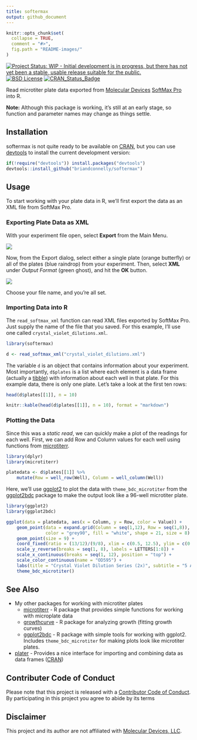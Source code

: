 ```yaml
---
title: softermax
output: github_document
---
```


<!-- README.md is generated from README.Rmd. Please edit that file -->

```r
knitr::opts_chunk$set(
  collapse = TRUE,
  comment = "#>",
  fig.path = "README-images/"
)
```

[![Project Status: WIP - Initial development is in progress, but there has not yet been a stable, usable release suitable for the public.](http://www.repostatus.org/badges/latest/wip.svg)](http://www.repostatus.org/#wip)
[![BSD License](https://img.shields.io/badge/license-BSD-brightgreen.svg)](https://opensource.org/licenses/BSD-2-Clause)
[![CRAN_Status_Badge](http://www.r-pkg.org/badges/version/softermax)](https://cran.r-project.org/package=softermax)

Read microtiter plate data exported from [Molecular Devices](https://www.moleculardevices.com) [SoftMax Pro](https://www.moleculardevices.com/systems/microplate-readers/softmax-pro-7-software) into R.

**Note:** Although this package is working, it's still at an early stage, so function and parameter names may change as things settle.


## Installation

softermax is not quite ready to be available on [CRAN](http://cran.r-project.org), but you can use [devtools](http://cran.r-project.org/web/packages/devtools/index.html) to install the current development version:

```r
if(!require("devtools")) install.packages("devtools")
devtools::install_github("briandconnelly/softermax")
```


## Usage

To start working with your plate data in R, we'll first export the data as an XML file from SoftMax Pro.


### Exporting Plate Data as XML

With your experiment file open, select **Export** from the Main Menu.

![](README-images/main_menu.png)

Now, from the Export dialog, select either a single plate (orange butterfly) or all of the plates (blue raindrop) from your experiment.
Then, select **XML** under *Output Format* (green ghost), and hit the **OK** button.

![](README-images/export_details.png)

Choose your file name, and you're all set.


### Importing Data into R

The `read_softmax_xml` function can read XML files exported by SoftMax Pro.
Just supply the name of the file that you saved.
For this example, I'll use one called `crystal_violet_dilutions.xml`.

```r
library(softermax)

d <- read_softmax_xml("crystal_violet_dilutions.xml")
```

The variable `d` is an object that contains information about your experiment.
Most importantly, `d$plates` is a list where each element is a data frame (actually a [tibble](https://cran.r-project.org/package=tibble)) with information about each well in that plate.
For this example data, there is only one plate.
Let's take a look at the first ten rows:

```r
head(d$plates[[1]], n = 10)
```

```r
knitr::kable(head(d$plates[[1]], n = 10), format = "markdown")
```


### Plotting the Data

Since this was a *static read*, we can quickly make a plot of the readings for each well.
First, we can add Row and Column values for each well using functions from [microtiterr](https://github.com/briandconnelly/microtiterr).

```r
library(dplyr)
library(microtiterr)

platedata <- d$plates[[1]] %>%
    mutate(Row = well_row(Well), Column = well_column(Well))
```

Here, we'll use [ggplot2](https://cran.r-project.org/package=ggplot2) to plot the data with `theme_bdc_microtiter` from the [ggplot2bdc](https://github.com/briandconnelly/ggplot2bdc) package to make the output look like a 96-well microtiter plate.


```r
library(ggplot2)
library(ggplot2bdc)

ggplot(data = platedata, aes(x = Column, y = Row, color = Value)) +
    geom_point(data = expand.grid(Column = seq(1,12), Row = seq(1,8)),
               color = "grey90", fill = "white", shape = 21, size = 8) +
    geom_point(size = 9) +
    coord_fixed(ratio = (13/12)/(9/8), xlim = c(0.5, 12.5), ylim = c(0.6, 8.4)) +
    scale_y_reverse(breaks = seq(1, 8), labels = LETTERS[1:8]) +
    scale_x_continuous(breaks = seq(1, 12), position = "top") +
    scale_color_continuous(name = "OD595") +
    labs(title = "Crystal Violet Dilution Series (2x)", subtitle = "5 April 2017") +
    theme_bdc_microtiter()
```


## See Also

- My other packages for working with microtiter plates
    - [microtiterr](https://github.com/briandconnelly/microtiterr) - R package that provides simple functions for working with microplate data
    - [growthcurve](https://github.com/briandconnelly/growthcurve) - R package for analyzing growth (fitting growth curves)
    - [ggplot2bdc](https://github.com/briandconnelly/ggplot2bdc) - R package with simple tools for working with ggplot2. Includes `theme_bdc_microtiter` for making plots look like microtiter plates.
- [plater](https://github.com/ropenscilabs/plater) - Provides a nice interface for importing and combining data as data frames ([CRAN](https://cran.r-project.org/package=plater))


## Contributer Code of Conduct

Please note that this project is released with a [Contributor Code of Conduct](CONDUCT.md). By participating in this project you agree to abide by its terms


## Disclaimer

This project and its author are not affiliated with [Molecular Devices, LLC](https://www.moleculardevices.com).
